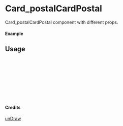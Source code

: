 
<Meta of={Card_postalCardPostal} title="unDraw/Card_postalCardPostal" />

# Card_postalCardPostal

Card_postalCardPostal component with different props.

#### Example

<Canvas of={Card_postalCardPostal.Primary} />

## Usage

```ts
import { Card_postalCardPostal } from "yadl-ui";

const Example = () => {
  return (
      <Card_postalCardPostal />
  );
};

export default Example;
```

#### Credits
[unDraw](https://undraw.co/illustrations)
